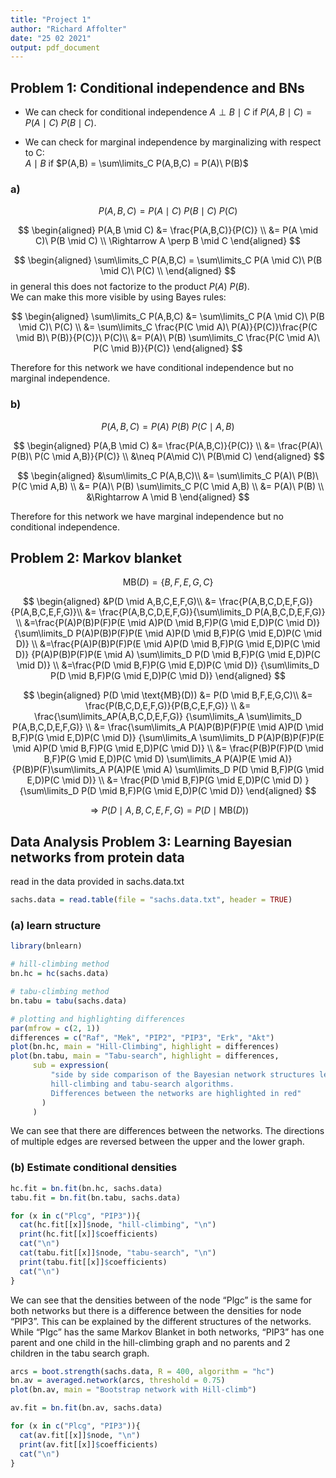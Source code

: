 ```yaml
---
title: "Project 1"
author: "Richard Affolter"
date: "25 02 2021"
output: pdf_document
---
```


## Problem 1: Conditional independence and BNs

- We can check for conditional independence $A \perp B \mid C$ if $P(A,B \mid C) = P(A\mid C)\ P(B\mid C)$.

- We can check for marginal independence by marginalizing with respect to C:  
$A \mid B$ if  $P(A,B) = \sum\limits_C P(A,B,C) = P(A)\ P(B)$

### a)

$$
P(A,B,C) = P(A \mid C)\ P(B \mid C)\ P(C)
$$

$$
\begin{aligned}
P(A,B \mid C) &= \frac{P(A,B,C)}{P(C)} \\
&= P(A \mid C)\ P(B \mid C) \\
\Rightarrow A \perp B \mid C
\end{aligned}
$$



$$
\begin{aligned}
\sum\limits_C P(A,B,C) = \sum\limits_C P(A \mid C)\ P(B \mid C)\ P(C) \\
\end{aligned}
$$
in general this does not factorize to the product  $P(A)\ P(B)$.  
We can make this more visible by using Bayes rules:

$$
\begin{aligned}
\sum\limits_C P(A,B,C) &= \sum\limits_C P(A \mid C)\ P(B \mid C)\ P(C) \\
&= \sum\limits_C \frac{P(C \mid A)\ P(A)}{P(C)}\frac{P(C \mid B)\ P(B)}{P(C)}\ P(C)\\
&= P(A)\ P(B) \sum\limits_C \frac{P(C \mid A)\ P(C \mid B)}{P(C)}
\end{aligned}
$$


Therefore for this network we have conditional independence but no marginal independence.

### b)
$$
P(A,B,C) = P(A)\ P(B)\ P(C \mid A,B)
$$


$$
\begin{aligned}
P(A,B \mid C) &= \frac{P(A,B,C)}{P(C)} \\
&= \frac{P(A)\ P(B)\ P(C \mid A,B)}{P(C)} \\
&\neq P(A\mid C)\ P(B\mid C)
\end{aligned}
$$


$$
\begin{aligned}
&\sum\limits_C P(A,B,C)\\
&= \sum\limits_C P(A)\ P(B)\ P(C \mid A,B) \\
&= P(A)\ P(B) \sum\limits_C  P(C \mid A,B) \\
&= P(A)\ P(B) \\
&\Rightarrow A \mid B
\end{aligned}
$$

Therefore for this network we have marginal independence but  no conditional independence.

## Problem 2: Markov blanket

$$\text{MB}(D) = \{B,F,E,G,C\}$$

$$
\begin{aligned}
&P(D \mid A,B,C,E,F,G)\\ &= \frac{P(A,B,C,D,E,F,G)}{P(A,B,C,E,F,G)}\\
&= \frac{P(A,B,C,D,E,F,G)}{\sum\limits_D P(A,B,C,D,E,F,G)} \\
&=\frac{P(A)P(B)P(F)P(E \mid A)P(D \mid B,F)P(G \mid E,D)P(C \mid D)}
{\sum\limits_D P(A)P(B)P(F)P(E \mid A)P(D \mid B,F)P(G \mid E,D)P(C \mid D)} \\
&=\frac{P(A)P(B)P(F)P(E \mid A)P(D \mid B,F)P(G \mid E,D)P(C \mid D)}
{P(A)P(B)P(F)P(E \mid A) \sum\limits_D  P(D \mid B,F)P(G \mid E,D)P(C \mid D)} \\
&=\frac{P(D \mid B,F)P(G \mid E,D)P(C \mid D)}
{\sum\limits_D  P(D \mid B,F)P(G \mid E,D)P(C \mid D)}
\end{aligned}
$$

$$
\begin{aligned}
P(D \mid \text{MB}(D)) &= P(D \mid B,F,E,G,C)\\
&= \frac{P(B,C,D,E,F,G)}{P(B,C,E,F,G)} \\
&= \frac{\sum\limits_AP(A,B,C,D,E,F,G)}
{\sum\limits_A \sum\limits_D P(A,B,C,D,E,F,G)} \\
&= \frac{\sum\limits_A P(A)P(B)P(F)P(E \mid A)P(D \mid B,F)P(G \mid E,D)P(C \mid D)}
{\sum\limits_A \sum\limits_D P(A)P(B)P(F)P(E \mid A)P(D \mid B,F)P(G \mid E,D)P(C \mid D)} \\
&= \frac{P(B)P(F)P(D \mid B,F)P(G \mid E,D)P(C \mid D) \sum\limits_A P(A)P(E \mid A)}
{P(B)P(F)\sum\limits_A P(A)P(E \mid A) \sum\limits_D P(D \mid B,F)P(G \mid E,D)P(C \mid D)} \\
&= \frac{P(D \mid B,F)P(G \mid E,D)P(C \mid D) }
{\sum\limits_D P(D \mid B,F)P(G \mid E,D)P(C \mid D)}
\end{aligned}
$$

$$
\Rightarrow P(D \mid A,B,C,E,F,G) = P(D \mid \text{MB}(D))
$$

## Data Analysis Problem 3: Learning Bayesian networks from protein data

read in the data provided in sachs.data.txt

```r
sachs.data = read.table(file = "sachs.data.txt", header = TRUE)
```

### (a) learn structure

```r
library(bnlearn)

# hill-climbing method
bn.hc = hc(sachs.data)

# tabu-climbing method
bn.tabu = tabu(sachs.data)

# plotting and highlighting differences
par(mfrow = c(2, 1))
differences = c("Raf", "Mek", "PIP2", "PIP3", "Erk", "Akt")
plot(bn.hc, main = "Hill-Climbing", highlight = differences)
plot(bn.tabu, main = "Tabu-search", highlight = differences, 
     sub = expression(
         "side by side comparison of the Bayesian network structures learned by
         hill-climbing and tabu-search algorithms. 
         Differences between the networks are highlighted in red"
       )
     )
```

We can see that there are differences between the networks. The directions of multiple edges are reversed between the upper and the lower graph.



### (b) Estimate conditional densities
```r
hc.fit = bn.fit(bn.hc, sachs.data)
tabu.fit = bn.fit(bn.tabu, sachs.data)

for (x in c("Plcg", "PIP3")){
  cat(hc.fit[[x]]$node, "hill-climbing", "\n")
  print(hc.fit[[x]]$coefficients)
  cat("\n")
  cat(tabu.fit[[x]]$node, "tabu-search", "\n")
  print(tabu.fit[[x]]$coefficients)
  cat("\n")
}


```

We can see that the densities between of the node "Plgc" is the same for both networks but there is a difference between the  densities for node "PIP3". This can be explained by the different structures of the networks. While "Plgc" has the same Markov Blanket in both networks, "PIP3" has one parent and one child in the hill-climbing graph and no parents and 2 children in the tabu search graph.


```r
arcs = boot.strength(sachs.data, R = 400, algorithm = "hc")
bn.av = averaged.network(arcs, threshold = 0.75)
plot(bn.av, main = "Bootstrap network with Hill-climb")

av.fit = bn.fit(bn.av, sachs.data)

for (x in c("Plcg", "PIP3")){
  cat(av.fit[[x]]$node, "\n")
  print(av.fit[[x]]$coefficients)
  cat("\n")
}
```


